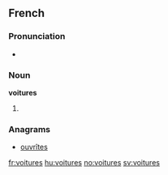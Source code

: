 ==French==

===Pronunciation===
* {{IPA|/vwa.tyʁ/|lang=fr}}

===Noun===
'''voitures''' {{f}}

# {{plural of|voiture|lang=fr}}

===Anagrams===
* [[ouvrîtes#French|ouvrîtes]]

[[fr:voitures]]
[[hu:voitures]]
[[no:voitures]]
[[sv:voitures]]